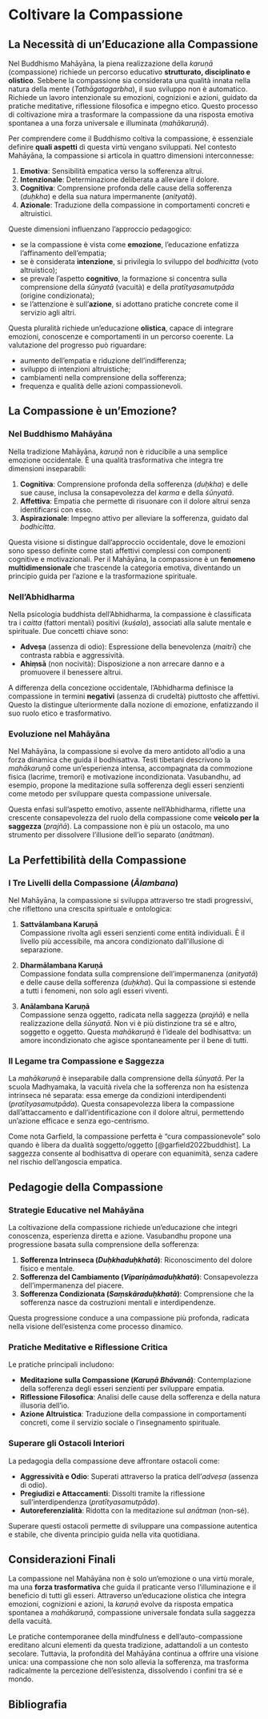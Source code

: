 # Coltivare la Compassione {#sec-educazione}

## La Necessità di un'Educazione alla Compassione

Nel Buddhismo Mahāyāna, la piena realizzazione della *karuṇā* (compassione) richiede un percorso educativo **strutturato, disciplinato e olistico**. Sebbene la compassione sia considerata una qualità innata nella natura della mente (*Tathāgatagarbha*), il suo sviluppo non è automatico. Richiede un lavoro intenzionale su emozioni, cognizioni e azioni, guidato da pratiche meditative, riflessione filosofica e impegno etico. Questo processo di coltivazione mira a trasformare la compassione da una risposta emotiva spontanea a una forza universale e illuminata (*mahākaruṇā*).

Per comprendere come il Buddhismo coltiva la compassione, è essenziale definire **quali aspetti** di questa virtù vengano sviluppati. Nel contesto Mahāyāna, la compassione si articola in quattro dimensioni interconnesse:  

1. **Emotiva**: Sensibilità empatica verso la sofferenza altrui.  
2. **Intenzionale**: Determinazione deliberata a alleviare il dolore.  
3. **Cognitiva**: Comprensione profonda delle cause della sofferenza (*duḥkha*) e della sua natura impermanente (*anityatā*).  
4. **Azionale**: Traduzione della compassione in comportamenti concreti e altruistici.  

Queste dimensioni influenzano l’approccio pedagogico:  

- se la compassione è vista come **emozione**, l’educazione enfatizza l’affinamento dell’empatia;  
- se è considerata **intenzione**, si privilegia lo sviluppo del *bodhicitta* (voto altruistico);  
- se prevale l’aspetto **cognitivo**, la formazione si concentra sulla comprensione della *śūnyatā* (vacuità) e della *pratītyasamutpāda* (origine condizionata);  
- se l’attenzione è sull’**azione**, si adottano pratiche concrete come il servizio agli altri.  

Questa pluralità richiede un’educazione **olistica**, capace di integrare emozioni, conoscenze e comportamenti in un percorso coerente. La valutazione del progresso può riguardare:  

- aumento dell’empatia e riduzione dell’indifferenza;  
- sviluppo di intenzioni altruistiche;  
- cambiamenti nella comprensione della sofferenza;  
- frequenza e qualità delle azioni compassionevoli.  


## La Compassione è un'Emozione?

### Nel Buddhismo Mahāyāna

Nella tradizione Mahāyāna, *karuṇā* non è riducibile a una semplice emozione occidentale. È una qualità trasformativa che integra tre dimensioni inseparabili:  

1. **Cognitiva**: Comprensione profonda della sofferenza (*duḥkha*) e delle sue cause, inclusa la consapevolezza del *karma* e della *śūnyatā*.  
2. **Affettiva**: Empatia che permette di risuonare con il dolore altrui senza identificarsi con esso.  
3. **Aspirazionale**: Impegno attivo per alleviare la sofferenza, guidato dal *bodhicitta*.  

Questa visione si distingue dall’approccio occidentale, dove le emozioni sono spesso definite come stati affettivi complessi con componenti cognitive e motivazionali. Per il Mahāyāna, la compassione è un **fenomeno multidimensionale** che trascende la categoria emotiva, diventando un principio guida per l’azione e la trasformazione spirituale.

### Nell’Abhidharma

Nella psicologia buddhista dell’Abhidharma, la compassione è classificata tra i *caitta* (fattori mentali) positivi (*kuśala*), associati alla salute mentale e spirituale. Due concetti chiave sono:  

- **Adveṣa** (assenza di odio): Espressione della benevolenza (*maitrī*) che contrasta rabbia e aggressività.  
- **Ahiṃsā** (non nocività): Disposizione a non arrecare danno e a promuovere il benessere altrui.  

A differenza della concezione occidentale, l’Abhidharma definisce la compassione in termini **negativi** (assenza di crudeltà) piuttosto che affettivi. Questo la distingue ulteriormente dalla nozione di emozione, enfatizzando il suo ruolo etico e trasformativo.

### Evoluzione nel Mahāyāna

Nel Mahāyāna, la compassione si evolve da mero antidoto all’odio a una forza dinamica che guida il bodhisattva. Testi tibetani descrivono la *mahākaruṇā* come un’esperienza intensa, accompagnata da commozione fisica (lacrime, tremori) e motivazione incondizionata. Vasubandhu, ad esempio, propone la meditazione sulla sofferenza degli esseri senzienti come metodo per sviluppare questa compassione universale.  

Questa enfasi sull’aspetto emotivo, assente nell’Abhidharma, riflette una crescente consapevolezza del ruolo della compassione come **veicolo per la saggezza** (*prajñā*). La compassione non è più un ostacolo, ma uno strumento per dissolvere l’illusione dell’io separato (*anātman*).

## La Perfettibilità della Compassione

### I Tre Livelli della Compassione (*Ālambana*)

Nel Mahāyāna, la compassione si sviluppa attraverso tre stadi progressivi, che riflettono una crescita spirituale e ontologica:  

1. **Sattvālambana Karuṇā**  
   Compassione rivolta agli esseri senzienti come entità individuali. È il livello più accessibile, ma ancora condizionato dall’illusione di separazione.  

2. **Dharmālambana Karuṇā**  
   Compassione fondata sulla comprensione dell’impermanenza (*anityatā*) e delle cause della sofferenza (*duḥkha*). Qui la compassione si estende a tutti i fenomeni, non solo agli esseri viventi.  

3. **Anālambana Karuṇā**  
   Compassione senza oggetto, radicata nella saggezza (*prajñā*) e nella realizzazione della *śūnyatā*. Non vi è più distinzione tra sé e altro, soggetto e oggetto. Questa *mahākaruṇā* è l’ideale del bodhisattva: un amore incondizionato che agisce spontaneamente per il bene di tutti.  

### Il Legame tra Compassione e Saggezza

La *mahākaruṇā* è inseparabile dalla comprensione della *śūnyatā*. Per la scuola Madhyamaka, la vacuità rivela che la sofferenza non ha esistenza intrinseca né separata: essa emerge da condizioni interdipendenti (*pratītyasamutpāda*). Questa consapevolezza libera la compassione dall’attaccamento e dall’identificazione con il dolore altrui, permettendo un’azione efficace e senza ego-centrismo.

Come nota Garfield, la compassione perfetta è "cura compassionevole" solo quando è libera da dualità soggetto/oggetto [@garfield2022buddhist]. La saggezza consente al bodhisattva di operare con equanimità, senza cadere nel rischio dell’angoscia empatica.

## Pedagogie della Compassione

### Strategie Educative nel Mahāyāna

La coltivazione della compassione richiede un’educazione che integri conoscenza, esperienza diretta e azione. Vasubandhu propone una progressione basata sulla comprensione della sofferenza:  

1. **Sofferenza Intrinseca (*Duḥkhaduḥkhatā*)**: Riconoscimento del dolore fisico e mentale.  
2. **Sofferenza del Cambiamento (*Vipariṇāmaduḥkhatā*)**: Consapevolezza dell’impermanenza del piacere.  
3. **Sofferenza Condizionata (*Saṃskāraduḥkhatā*)**: Comprensione che la sofferenza nasce da costruzioni mentali e interdipendenze.  

Questa progressione conduce a una compassione più profonda, radicata nella visione dell’esistenza come processo dinamico.

### Pratiche Meditative e Riflessione Critica

Le pratiche principali includono: 

- **Meditazione sulla Compassione (*Karuṇā Bhāvanā*)**: Contemplazione della sofferenza degli esseri senzienti per sviluppare empatia.  
- **Riflessione Filosofica**: Analisi delle cause della sofferenza e della natura illusoria dell’io.  
- **Azione Altruistica**: Traduzione della compassione in comportamenti concreti, come il servizio sociale o l’insegnamento spirituale.  

### Superare gli Ostacoli Interiori

La pedagogia della compassione deve affrontare ostacoli come:  

- **Aggressività e Odio**: Superati attraverso la pratica dell’*adveṣa* (assenza di odio).  
- **Pregiudizi e Attaccamenti**: Dissolti tramite la riflessione sull’interdipendenza (*pratītyasamutpāda*).  
- **Autoreferenzialità**: Ridotta con la meditazione sul *anātman* (non-sé).  

Superare questi ostacoli permette di sviluppare una compassione autentica e stabile, che diventa principio guida nella vita quotidiana.

## Considerazioni Finali

La compassione nel Mahāyāna non è solo un’emozione o una virtù morale, ma una **forza trasformativa** che guida il praticante verso l’illuminazione e il beneficio di tutti gli esseri. Attraverso un’educazione olistica che integra emozioni, cognizioni e azioni, la *karuṇā* evolve da risposta empatica spontanea a *mahākaruṇā*, compassione universale fondata sulla saggezza della vacuità.  

Le pratiche contemporanee della mindfulness e dell’auto-compassione ereditano alcuni elementi da questa tradizione, adattandoli a un contesto secolare. Tuttavia, la profondità del Mahāyāna continua a offrire una visione unica: una compassione che non solo allevia la sofferenza, ma trasforma radicalmente la percezione dell’esistenza, dissolvendo i confini tra sé e mondo.

## Bibliografia {.unnumbered}
